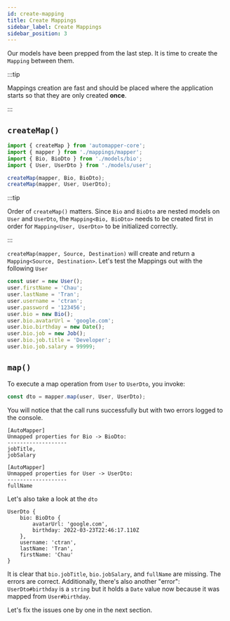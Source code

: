 ```yaml
---
id: create-mapping
title: Create Mappings
sidebar_label: Create Mappings
sidebar_position: 3
---
```


Our models have been prepped from the last step. It is time to create the `Mapping` between them.

:::tip

Mappings creation are fast and should be placed where the application starts so that they are only created **once**.

:::

## `createMap()`

```ts title="/src/main.ts"
import { createMap } from 'automapper-core';
import { mapper } from './mappings/mapper';
import { Bio, BioDto } from './models/bio';
import { User, UserDto } from './models/user';

createMap(mapper, Bio, BioDto);
createMap(mapper, User, UserDto);
```

:::tip

Order of `createMap()` matters. Since `Bio` and `BioDto` are nested models on `User` and `UserDto`, the `Mapping<Bio, BioDto>` needs to be created first in order for `Mapping<User, UserDto>` to be initialized correctly.

:::

`createMap(mapper, Source, Destination)` will create and return a `Mapping<Source, Destination>`. Let's test the Mappings out with the following `User`

```ts
const user = new User();
user.firstName = 'Chau';
user.lastName = 'Tran';
user.username = 'ctran';
user.password = '123456';
user.bio = new Bio();
user.bio.avatarUrl = 'google.com';
user.bio.birthday = new Date();
user.bio.job = new Job();
user.bio.job.title = 'Developer';
user.bio.job.salary = 99999;
```

## `map()`

To execute a map operation from `User` to `UserDto`, you invoke:

```ts
const dto = mapper.map(user, User, UserDto);
```

You will notice that the call runs successfully but with two errors logged to the console.

```
[AutoMapper]
Unmapped properties for Bio -> BioDto:
-------------------
jobTitle,
jobSalary

[AutoMapper]
Unmapped properties for User -> UserDto:
-------------------
fullName
```

Let's also take a look at the `dto`

```
UserDto {
    bio: BioDto {
        avatarUrl: 'google.com',
        birthday: 2022-03-23T22:46:17.110Z
    },
    username: 'ctran',
    lastName: 'Tran',
    firstName: 'Chau'
}
```

It is clear that `bio.jobTitle`, `bio.jobSalary`, and `fullName` are missing. The errors are correct. Additionally, there's also another "error": `UserDto#birthday` is a `string` but it holds a `Date` value now because it was mapped from `User#birthday`.

Let's fix the issues one by one in the next section.
